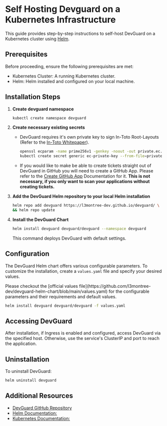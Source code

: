  

# Self Hosting Devguard on a Kubernetes Infrastructure

This guide provides step-by-step instructions to self-host DevGuard on a Kubernetes cluster using [Helm](https://helm.sh/).

## Prerequisites
Before proceeding, ensure the following prerequisites are met:

- Kubernetes Cluster: A running Kubernetes cluster.
- Helm: Helm installed and configured on your local machine.

## Installation Steps
1. **Create devguard namespace**
    ```bash
    kubectl create namespace devguard
    ```
2. **Create necessary existing secrets**
    - DevGuard requires it's own private key to sign In-Toto Root-Layouts (Refer to the [In-Toto Whitepaper](/other/concepts/attestations-provenance/in-toto)).
       ```bash
       openssl ecparam -name prime256v1 -genkey -noout -out private.ec.key # generate an EC-Private key
       kubectl create secret generic ec-private-key --from-file=privateKey=private.ec.key -n devguard # create a secret with the private key
       ```
    - If you would like to make be able to create tickets straight out of DevGuard in GitHub you will need to create a GitHub App. Please refer to the [Create GitHub App](/getting-started/self-hosting-devguard/create-github-app) Documentation for it. **This is not necessary, if you only want to scan your applications without creating tickets.**

3. **Add the DevGuard Helm repository to your local Helm installation**
    ```bash
    helm repo add devguard https://l3montree-dev.github.io/devguard/ \
    && helm repo update
    ```
4. **Install the DevGuard Chart**
    ```bash
    helm install devguard devguard/devguard --namespace devguard
    ```

    This command deploys DevGuard with default settings.

## Configuration

The DevGuard Helm chart offers various configurable parameters. To customize the installation, create a `values.yaml` file and specify your desired values.

<Callout emoji="💡">
Please checkout the [official values file](https://github.com/l3montree-dev/devguard-helm-chart/blob/main/values.yaml) for the configurable parameters and their requirements and default values.
</Callout>



```bash
helm install devguard devguard/devguard -f values.yaml
```

## Accessing DevGuard

After installation, if Ingress is enabled and configured, access DevGuard via the specified host. Otherwise, use the service's ClusterIP and port to reach the application.

## Uninstallation

To uninstall DevGuard:

```bash
helm uninstall devguard
```


## Additional Resources

- [DevGuard GitHub Repository](https://github.com/l3montree-dev/devguard)
- [Helm Documentation:](https://helm.sh/docs/)
- [Kubernetes Documentation:](https://kubernetes.io/docs/)
